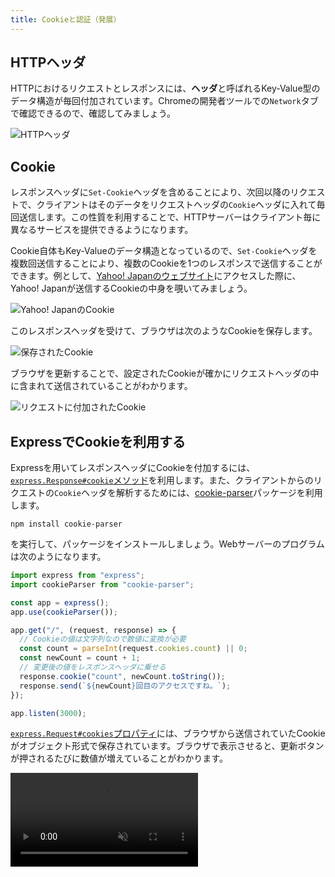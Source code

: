 ```yaml
---
title: Cookieと認証（発展）
---
```



## HTTPヘッダ

HTTPにおけるリクエストとレスポンスには、**ヘッダ**と呼ばれるKey-Value型のデータ構造が毎回付加されています。Chromeの開発者ツールでの`Network`タブで確認できるので、確認してみましょう。

![HTTPヘッダ](./http-headers.png)

## Cookie

レスポンスヘッダに`Set-Cookie`ヘッダを含めることにより、次回以降のリクエストで、クライアントはそのデータをリクエストヘッダの`Cookie`ヘッダに入れて毎回送信します。この性質を利用することで、HTTPサーバーはクライアント毎に異なるサービスを提供できるようになります。

Cookie自体もKey-Valueのデータ構造となっているので、`Set-Cookie`ヘッダを複数回送信することにより、複数のCookieを1つのレスポンスで送信することができます。例として、[Yahoo! Japanのウェブサイト](https://www.yahoo.co.jp/)にアクセスした際に、Yahoo! Japanが送信するCookieの中身を覗いてみましょう。

![Yahoo! JapanのCookie](./yahoo-cookies.png)

このレスポンスヘッダを受けて、ブラウザは次のようなCookieを保存します。

![保存されたCookie](./saved-cookies.png)

ブラウザを更新することで、設定されたCookieが確かにリクエストヘッダの中に含まれて送信されていることがわかります。

![リクエストに付加されたCookie](./sent-cookies.png)

## ExpressでCookieを利用する

Expressを用いてレスポンスヘッダにCookieを付加するには、[`express.Response#cookie`メソッド](https://expressjs.com/ja/api.html#res.cookie)を利用します。また、クライアントからのリクエストの`Cookie`ヘッダを解析するためには、[cookie-parser](https://www.npmjs.com/package/cookie-parser)パッケージを利用します。

```shell
npm install cookie-parser
```

を実行して、パッケージをインストールしましょう。Webサーバーのプログラムは次のようになります。

```javascript title="main.mjs"
import express from "express";
import cookieParser from "cookie-parser";

const app = express();
app.use(cookieParser());

app.get("/", (request, response) => {
  // Cookieの値は文字列なので数値に変換が必要
  const count = parseInt(request.cookies.count) || 0;
  const newCount = count + 1;
  // 変更後の値をレスポンスヘッダに乗せる
  response.cookie("count", newCount.toString());
  response.send(`${newCount}回目のアクセスですね。`);
});

app.listen(3000);
```

[`express.Request#cookies`プロパティ](https://expressjs.com/ja/api.html#req.cookies)には、ブラウザから送信されていたCookieがオブジェクト形式で保存されています。ブラウザで表示させると、更新ボタンが押されるたびに数値が増えていることがわかります。

<video src={cookieCounterVideo} controls muted />

プログラムの流れを整理すると、次の図のようになります。

![プログラムの流れ](./cookie-counter-timeline.png)

### 確認問題

- Chromeの開発者ツールを用いて、リクエストヘッダとレスポンスヘッダの内容を確認してみましょう。
- シークレットモードでページを開くと値はどうなるでしょうか。

## Cookieを用いた認証

ユーザー名とパスワードを用いて認証するタイプのアプリケーションを考えてみましょう。ユーザー名とパスワードを、そのままCookieに入れてしまうと、データが悪意のある第三者に奪われてしまうリスクが高まります。

このため、ログインが成功したタイミングで、クライアントに対してランダムなIDを発行し、Cookieに保存させておくことが一般的です（**セッションID**と呼ばれる）。次回以降のアクセスでは、このセッションIDを用いて認証を行います。

### 演習問題

ユーザーが自分のユーザー名とパスワードでログインし、プロフィールを表示できるウェブアプリケーションを作成してみましょう。

`schema.prisma`は次の通りとします。

```javascript title="schema.prisma"
model User {
  id       Int    @id @default(autoincrement())
  username String @unique
  password String
}

model Session {
  id     String @id // 一意でランダムなID
  userId Int // UserのID
}
```
